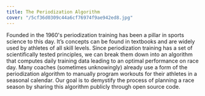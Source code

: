 ```yaml
---
title: The Periodization Algorithm
cover: "/5cf36d0309c44a6cf76974f9ae942ed8.jpg"
---
```


Founded in the 1960's periodization training has been a pillar in sports science to this day. It’s concepts can be found in textbooks and are widely used by athletes of all skill levels. Since periodization training has a set of scientifically tested principles, we can break them down into an algorithm that computes daily training data leading to an optimal performance on race day. Many coaches (sometimes unknowingly) already use a form of the periodization algorithm to manually program workouts for their athletes in a seasonal calendar. Our goal is to demystify the process of planning a race season by sharing this algorithm publicly through open source code.
